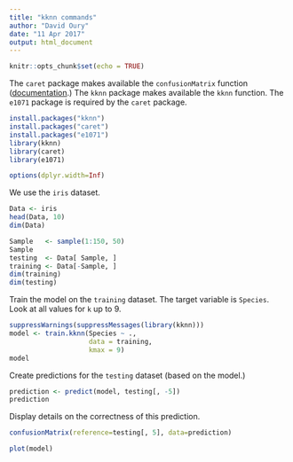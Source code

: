 ```yaml
---
title: "kknn commands"
author: "David Oury"
date: "11 Apr 2017"
output: html_document
---
```


```r
knitr::opts_chunk$set(echo = TRUE)
```

The `caret` package makes available the `confusionMatrix` function
([documentation](https://artax.karlin.mff.cuni.cz/r-help/library/caret/html/confusionMatrix.html).)
The `kknn` package makes available the `kknn` function.
The `e1071` package is required by the `caret` package.
```r
install.packages("kknn")
install.packages("caret")
install.packages("e1071")
library(kknn)
library(caret)
library(e1071)

options(dplyr.width=Inf) 
```

We use the `iris` dataset.
```r
Data <- iris
head(Data, 10)
dim(Data)
```

```r
Sample   <- sample(1:150, 50)
Sample
testing  <- Data[ Sample, ]
training <- Data[-Sample, ]
dim(training)
dim(testing)
```

Train the model on the `training` dataset. 
The target variable is `Species`. 
Look at all values for `k` up to 9.
```r
suppressWarnings(suppressMessages(library(kknn)))
model <- train.kknn(Species ~ ., 
                    data = training, 
                    kmax = 9)
model
```

Create predictions for the `testing` dataset (based on the model.)
```r
prediction <- predict(model, testing[, -5])
prediction
```

Display details on the correctness of this prediction. 
```r

confusionMatrix(reference=testing[, 5], data=prediction)


```

```r
plot(model)
```

